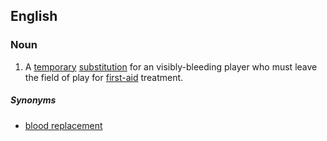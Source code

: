 ==English==

===Noun===
{{en-noun|head=[[blood]] [[bin]]}}

# {{rugby}} A [[temporary]] [[substitution]] for an visibly-bleeding player who must leave the field of play for [[first-aid]] treatment.

=====Synonyms=====
* [[blood replacement]]